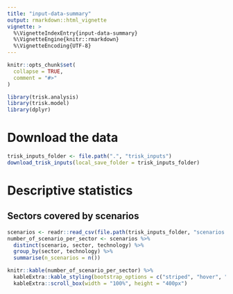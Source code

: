 ```yaml
---
title: "input-data-summary"
output: rmarkdown::html_vignette
vignette: >
  %\VignetteIndexEntry{input-data-summary}
  %\VignetteEngine{knitr::rmarkdown}
  %\VignetteEncoding{UTF-8}
---
```


```r
knitr::opts_chunk$set(
  collapse = TRUE,
  comment = "#>"
)
```

```r
library(trisk.analysis)
library(trisk.model)
library(dplyr)
```


# Download the data

```r
trisk_inputs_folder <- file.path(".", "trisk_inputs")
download_trisk_inputs(local_save_folder = trisk_inputs_folder)
```

# Descriptive statistics

## Sectors covered by scenarios 


```r
scenarios <- readr::read_csv(file.path(trisk_inputs_folder, "scenarios.csv"))
number_of_scenario_per_sector <- scenarios %>%
  distinct(scenario, sector, technology) %>%
  group_by(sector, technology) %>%
  summarise(n_scenarios = n())
```

```r
knitr::kable(number_of_scenario_per_sector) %>%
  kableExtra::kable_styling(bootstrap_options = c("striped", "hover", "condensed")) %>%
  kableExtra::scroll_box(width = "100%", height = "400px")
```
